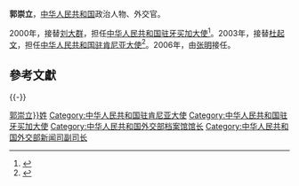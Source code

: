 '''郭崇立'''，[[中华人民共和国|中华人民共和国]]政治人物、外交官。

2000年，接替[[刘大群_(外交官)|刘大群]]，担任[[中国驻牙买加大使列表|中华人民共和国驻牙买加大使]]<ref>{{cite web |author = 中华人民共和国外交部 |title = 中国驻牙买加历任大使 |url = http://www.mfa.gov.cn/chn/pds/ziliao/wjrw/2167/2174/t9295.htm |publisher = 中华人民共和国外交部 |accessdate = 2012-03-09}}</ref>。2003年，接替[[杜起文|杜起文]]，担任[[中国驻肯尼亚大使列表|中华人民共和国驻肯尼亚大使]]<ref>{{cite web |author = 中华人民共和国外交部 |title = 中国驻肯尼亚历任大使 |url = http://www.mfa.gov.cn/chn/pds/ziliao/wjrw/2167/2170/t9197.htm |publisher = 中华人民共和国外交部 |accessdate = 2012-03-07 |archive-date = 2021-12-18 |archive-url = https://web.archive.org/web/20211218213953/https://www.mfa.gov.cn/chn/pds/ziliao/wjrw/2167/2170/t9197.htm |dead-url = no }}</ref>。2006年，由[[张明|张明]]接任。

== 參考文獻 ==
{{Reflist}}

{{-}}
{{start box}}
{{s-dip}}
{{succession box|[[刘大群_(外交官)|劉大群]]|[[赵振宇_(外交官)|趙振宇]]|[[中国驻牙买加大使列表|中华人民共和国驻牙买加大使]]|2000年7月-2003年3月}}
{{succession box|[[杜起文|杜起文]]|[[张明|张明]]|[[中国驻肯尼亚大使列表|中华人民共和国驻肯尼亚大使]]|2003年4月-2006年8月}}
{{end box}}
{{中国政治人物小作品}}

[[Category:{{Str_left|郭崇立}}姓]]
[[Category:中华人民共和国驻肯尼亚大使|Category:中华人民共和国驻肯尼亚大使]]
[[Category:中华人民共和国驻牙买加大使|Category:中华人民共和国驻牙买加大使]]
[[Category:中华人民共和国外交部档案馆馆长|Category:中华人民共和国外交部档案馆馆长]]
[[Category:中华人民共和国外交部新闻司副司长|Category:中华人民共和国外交部新闻司副司长]]